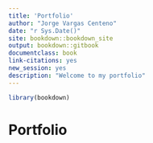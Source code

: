 ```yaml
---
title: 'Portfolio'
author: "Jorge Vargas Centeno"
date: "r Sys.Date()"
site: bookdown::bookdown_site
output: bookdown::gitbook
documentclass: book
link-citations: yes
new_session: yes
description: "Welcome to my portfolio"
---
```

```r
library(bookdown)
```


# Portfolio
